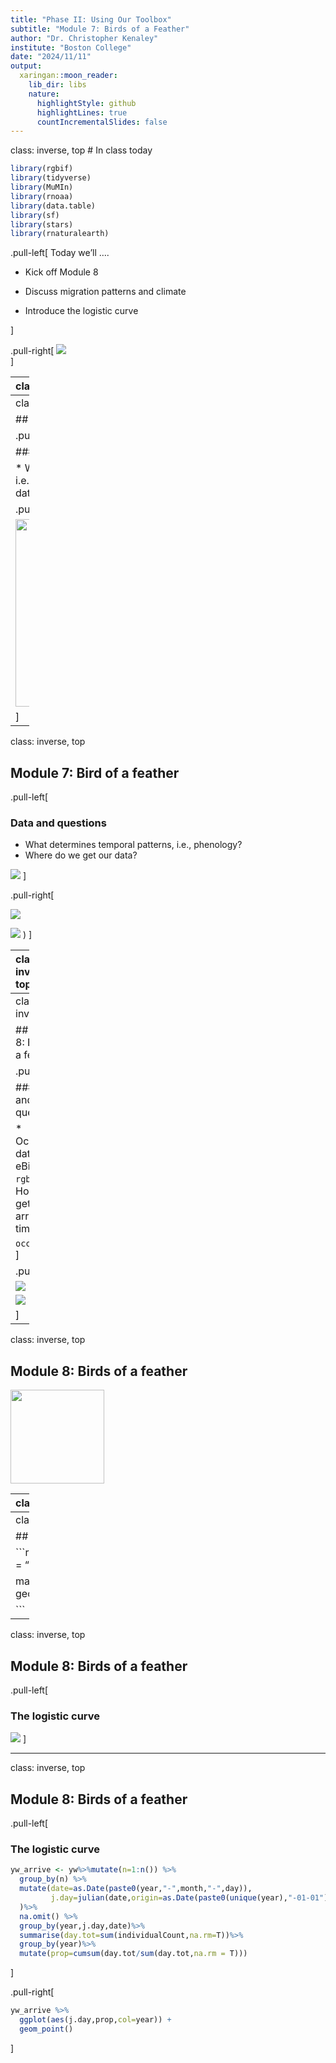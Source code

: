 ```yaml
---
title: "Phase II: Using Our Toolbox"
subtitle: "Module 7: Birds of a Feather"
author: "Dr. Christopher Kenaley"
institute: "Boston College"
date: "2024/11/11"
output:
  xaringan::moon_reader:
    lib_dir: libs
    nature:
      highlightStyle: github
      highlightLines: true
      countIncrementalSlides: false
---
```

class: inverse, top
# In class today 

```r

library(rgbif)
library(tidyverse)
library(MuMIn)
library(rnoaa)
library(data.table)
library(sf)
library(stars)
library(rnaturalearth)

```

<!-- Add icon library -->
<link rel="stylesheet" href="https://cdnjs.cloudflare.com/ajax/libs/font-awesome/5.14.0/css/all.min.css">


.pull-left[
Today we'll ....

- Kick off Module 8

- Discuss migration patterns and climate

- Introduce the logistic curve

]

.pull-right[
![](https://www.allaboutbirds.org/news/wp-content/uploads/2016/04/RideWaveBIG.jpg)   
]





---
class: inverse, top
<!-- slide 1 -->

## Module 8: Birds of feather

.pull-left[

Why migrate?


]

.pull-right[
![](https://d2vlcm61l7u1fs.cloudfront.net/media%2F072%2F0722f685-cbc5-42e6-ae4a-3eddb6ca88b9%2FphpXfYmbT.png)
]

---
class: inverse, top
<!-- slide 1 -->


## Module 8: Birds of a feather

.pull-left[

### Data and questions 
  
  * What determines temporal patterns, i.e., phenology?
  * Where do we get our data?
]

.pull-right[

![](https://media.springernature.com/full/springer-static/image/art%3A10.1007%2Fs00442-004-1725-x/MediaObjects/s00442-004-1725-xflb3.gif?as=webp){height=300px}

]


---
class: inverse, top
<!-- slide 1 -->


## Module 7: Bird of a feather

.pull-left[

### Data and questions 
  
  * What determines temporal patterns, i.e., phenology?
  * Where do we get our data?
  
 ![](https://docs.ropensci.org/rgbif/logo.png)
]


.pull-right[

![](https://data-blog.gbif.org/post/2020-10-09-issues-and-flags_files/workflow1.png)
<br>

 ![](https://s3.amazonaws.com/cdn.freshdesk.com/data/helpdesk/attachments/production/48059747418/original/MdlFGFHDXSlH6KYSyi0rac0U4s6m9wIF4A.png?1600439615)
)
]




---
class: inverse, top
<!-- slide 1 -->


## Module 8: Birds of a feather

.pull-left[

### Data and questions 
  
  * What determines temporal patterns, i.e., phenology?
  * Where do we get our data?
  
 ![](https://opengraph.githubassets.com/c1946f0758377ecb266b220d681deba065b8e2887a95b889c10e094993e8b6ac/ropensci/rnoaa)
]


.pull-right[

![](https://i.stack.imgur.com/4rQRa.png)
<br>
]



---
class: inverse, top
<!-- slide 1 -->


## Module 8: Birds of a feather

.pull-left[

### Data and questions 
  
  * Occurrence data from eBird using `rgbif` API
  * How do we get to arrival time?


`occ_data()`
]

.pull-right[

![](https://data-blog.gbif.org/post/2020-10-09-issues-and-flags_files/workflow1.png)
<br>

 ![](https://s3.amazonaws.com/cdn.freshdesk.com/data/helpdesk/attachments/production/48059747418/original/MdlFGFHDXSlH6KYSyi0rac0U4s6m9wIF4A.png?1600439615)

]



---
class: inverse, top
<!-- slide 1 -->

## Module 8: Birds of a feather


  
   ![](https://www.allaboutbirds.org/guide/assets/photo/297046671-720px.jpg){width=150px}


---
class: inverse, top
<!-- slide 1 -->

## Module 8: Birds of a feather


```r

yr <- c(2021,2022,2023)

yw_l <- list()

for(i in yr){
 yw_l[[i]] <- occ_data(scientificName = "Setophaga petechia",
                year=i,
                month="3,6",
                limit=500,
                country="US",
                basisOfRecord = "HUMAN_OBSERVATION",
                stateProvince="Massachusetts")[[2]] %>% 
   select(individualCount,year,month,day,decimalLongitude,decimalLatitude)
}

  
yw <- do.call(rbind, yw_l)
 

```




---
class: inverse, top
<!-- slide 1 -->

## Module 8: Birds of a feather


```r

mass <- ne_states(country = "United States of America",returnclass = "sf") %>% 
  filter(name=="Massachusetts") 


mass %>% 
  ggplot() +
  geom_sf()+
  geom_point(data=yw,aes(decimalLongitude,decimalLatitude,col=year))
  
```



---
class: inverse, top
<!-- slide 1 -->

## Module 8: Birds of a feather

.pull-left[

### The logistic curve
  
![](https://xaktly.com/Images/Mathematics/LogisticDiffEq/Example1Figure1.png)
]


---
class: inverse, top
<!-- slide 1 -->

## Module 8: Birds of a feather

.pull-left[

### The logistic curve
  
```r
yw_arrive <- yw%>%mutate(n=1:n()) %>% 
  group_by(n) %>% 
  mutate(date=as.Date(paste0(year,"-",month,"-",day)),
         j.day=julian(date,origin=as.Date(paste0(unique(year),"-01-01")))
  )%>%
  na.omit() %>% 
  group_by(year,j.day,date)%>%
  summarise(day.tot=sum(individualCount,na.rm=T))%>%
  group_by(year)%>%
  mutate(prop=cumsum(day.tot/sum(day.tot,na.rm = T)))
```
]


.pull-right[

```r
yw_arrive %>% 
  ggplot(aes(j.day,prop,col=year)) +
  geom_point()
```
]



